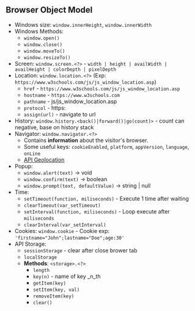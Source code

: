 ## Browser Object Model

- Windows size: `window.innerHeight`, `window.innerWidth`
- Windows Methods:
  - `window.open()`
  - `window.close()`
  - `window.moveTo()`
  - `window.resizeTo()`
- Screen: `window.screen.<?>` - `width | height | availWidth | availHeight | colorDepth | pixelDepth`
- Location: `window.location.<?>` (Exp: `https://www.w3schools.com/js/js_window_location.asp`)
  - `href` - `https://www.w3schools.com/js/js_window_location.asp`
  - `hostname` - `https://www.w3schools.com`
  - `pathname` - js/js_window_location.asp
  - `protocol` - https:
  - `assign(url)` - navigate to url
- History: `window.history.<back()|forward()|go(count)>` - count can negative, base on history stack
- Navigator: `window.navigator.<?>`
  - Contains **information** about the visitor's browser.
  - Some useful keys: `cookieEnabled`, `platform`, `appVersion`, `language`, `onLine`
  - [API Geolocation](https://www.w3schools.com/js/js_api_geolocation.asp)
- Popup:
  - `window.alert(text)` -> void
  - `window.confirm(text)` -> boolean
  - `window.prompt(text, defaultValue)` -> string | null
- Time:
  - `setTimeout(function, miliseconds)` - Execute 1 time after waiting
  - `clearTimeout(var_setTimeout)`
  - `setInterval(function, miliseconds)` - Loop execute after `miliseconds`
  - `clearInterval(var_setInterval)`
- Cookies: `window.cookie` - Cookie exp: `'firstname="John";lastname="Doe";age:30'`
- API Storage:
  - `sessionStorage` - clear after close brower tab
  - `localStorage`
  - **Methods**: `<storage>.<?>`
    - `length`
    - `key(n)` - name of key \_n_th
    - `getItem(key)`
    - `setItem(key, val)`
    - `removeItem(key)`
    - `clear()`
